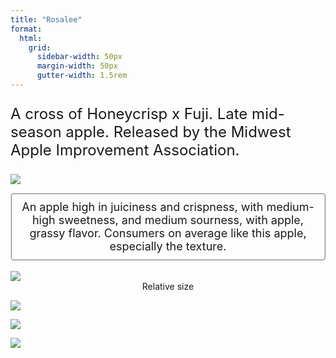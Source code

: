 ```yaml
---
title: "Rosalee"
format:
  html: 
    grid:
      sidebar-width: 50px
      margin-width: 50px
      gutter-width: 1.5rem
---
```


:::{style="font-size: x-large;"}
A cross of Honeycrisp x Fuji. Late mid-season apple. Released by the Midwest Apple Improvement Association.
:::

::: grid
::: g-col-4

![](img/transparentapples/rosalee-crop.png)

:::{style="font-size: large; border: 2px ridge Gainsboro; padding: 10px; border-radius: 5px;"}
<center>An apple high in juiciness and crispness, with medium-high sweetness, and medium sourness, with apple, grassy flavor. Consumers on average like this apple, especially the texture.</center>
:::

<br>
![](img/rosalee-crop.jpg)
<center>Relative size</center>

:::

::: g-col-6

![](img/websitefigs/Apple_Rosalee.svg)



![](img/flavfigs/flavor_plot_Rosalee.svg)
<br>

![](img/likingfigs/Liking_Rosalee.svg)
:::
:::
  